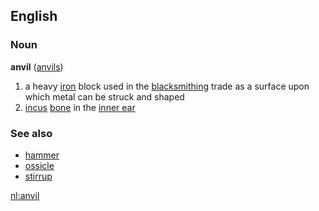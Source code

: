 == English ==
=== Noun ===
'''anvil''' ([[anvils]])

# a heavy [[iron]] block used in the [[blacksmithing]] trade as a surface upon which metal can be struck and shaped
# [[incus]] [[bone]] in the [[inner ear]]

===See also===
*[[hammer]]
*[[ossicle]]
*[[stirrup]]

[[nl:anvil]]